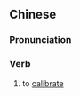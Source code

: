 ==Chinese==
{{zh-forms|s=校准}}

===Pronunciation===
{{zh-pron
|m=jiàozhǔn
|c=gaau3 zeon2
|cat=v
}}

===Verb===
{{zh-verb}}

# to [[calibrate]]